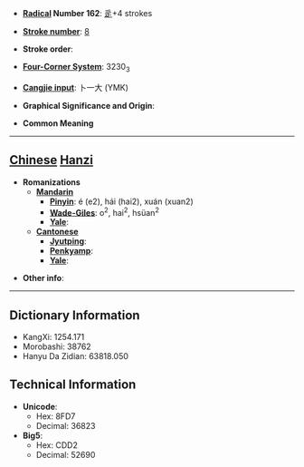 * '''[[Wiktionary:Chinese radical index| Radical]] Number 162''': [[Wiktionary:Chinese radical index 辵|辵]]+4 strokes

* '''[[Wiktionary:Chinese total strokes index|Stroke number]]''': [[Wiktionary:Chinese total strokes index 8|8]]

* '''Stroke order''': 

* '''[[Wiktionary:Chinese four corner index|Four-Corner System]]''': 3230<sub>3</sub>

* '''[[Wiktionary:Chinese Cangjie index|Cangjie input]]''': 卜一大 (YMK)

* '''Graphical Significance and Origin''': 

* '''Common Meaning'''

----

== [[Chinese]] [[Hanzi]] ==

* '''Romanizations'''
** '''[[Mandarin]]'''
*** '''[[Pinyin]]''': é (e2), hái (hai2), xuán (xuan2)
*** '''[[Wade-Giles]]''': o<sup>2</sup>, hai<sup>2</sup>, hsüan<sup>2</sup>
*** '''[[Yale]]''': 
** '''[[Cantonese]]'''
*** '''[[Jyutping]]''':
*** '''[[Penkyamp]]''': 
*** '''[[Yale]]''': 

* '''Other info''': 

----

== Dictionary Information ==

* KangXi: 1254.171
* Morobashi: 38762
* Hanyu Da Zidian: 63818.050

== Technical Information ==

* '''Unicode''':
** Hex: 8FD7
** Decimal: 36823
* '''Big5''':
** Hex: CDD2
** Decimal: 52690